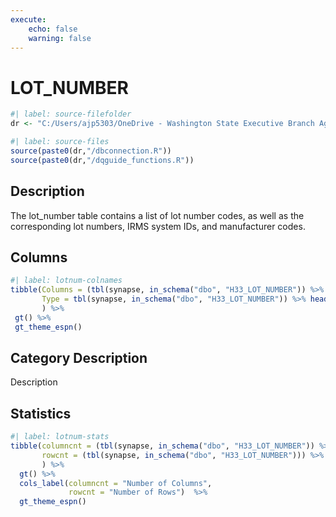 ```yaml
---
execute:
    echo: false
    warning: false
---
```


# LOT_NUMBER {.unnumbered}

```r
#| label: source-filefolder
dr <- "C:/Users/ajp5303/OneDrive - Washington State Executive Branch Agencies/source_scripts"
```

```r
#| label: source-files
source(paste0(dr,"/dbconnection.R"))
source(paste0(dr,"/dqguide_functions.R"))
```

## Description

The lot_number table contains a list of lot number codes, as well as the corresponding lot numbers, IRMS system IDs, and manufacturer codes.

## Columns

```r
#| label: lotnum-colnames
tibble(Columns = (tbl(synapse, in_schema("dbo", "H33_LOT_NUMBER")) %>% colnames()),
       Type = tbl(synapse, in_schema("dbo", "H33_LOT_NUMBER")) %>% head(1) %>% as_tibble() %>% sapply(class)
       ) %>%
 gt() %>%
 gt_theme_espn()
```

## Category Description

Description

## Statistics

```r
#| label: lotnum-stats
tibble(columncnt = (tbl(synapse, in_schema("dbo", "H33_LOT_NUMBER")) %>% ncol()),
       rowcnt = (tbl(synapse, in_schema("dbo", "H33_LOT_NUMBER"))) %>% nrow2()
       ) %>%
  gt() %>%
  cols_label(columncnt = "Number of Columns",
             rowcnt = "Number of Rows")  %>%
  gt_theme_espn()
```
